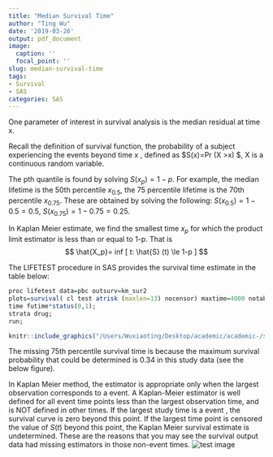 ```yaml
---
title: "Median Survival Time"
author: "Ting Wu"
date: '2019-03-26'
output: pdf_document
image:
  caption: ''
  focal_point: ''
slug: median-survival-time
tags:
- Survival
- SAS
categories: SAS
---
```



One parameter of interest in survival analysis is the median residual at time x. 

Recall the definition of survival function, the probability of a subject experiencing the events  beyond time x , defined as $S(x)=Pr (X >x) $,  X is a continuous random variable. 

The pth quantile is found by solving $S(x_p)=1-p$. For example, the median lifetime is the 50th percentile $x_{0.5}$, the 75 percentile lifetime is the 70th percentile $x_{0.75}$. These are obtained by solving the following: 
$S(x_{0.5})=1-0.5=0.5$, $S(x_{0.75})=1-0.75=0.25$. 

In Kaplan Meier estimate, we find the smallest time $x_p$ for which the product limit estimator is less than or equal to 1-p. That is  $$ \hat{X_p}= inf [ t: \hat{S} (t) \le 1-p ] $$

The LIFETEST procedure in SAS provides the survival time estimate in the table below: 

```r
proc lifetest data=pbc outsurv=km_sur2 
plots=survival( cl test atrisk (maxlen=13) nocensor) maxtime=4000 notable ;
time futime*status(0,1);
strata drug; 
run;
```

```r
knitr::include_graphics("/Users/Wuxiaoting/Desktop/academic/academic-/static/img/imagepost/survivalpost2.png")
```



The missing 75th percentile survival time is because the maximum survival probability that could be determined is 0.34 in this study data (see the below figure). 

In Kaplan Meier method, the estimator is appropriate only when the largest observation corresponds to a event. A Kaplan-Meier estimator is well defined for all event time points less than the largest observation time, and is NOT defined in other times.  If the largest study time is a event , the survival curve is zero beyond this point. If the largest time point is censored the value of $S(t)$ beyond this point, the Kaplan Meier survival estimate is undetermined.  These are the reasons that you may see the survival output data had missing estimators in those non-event times. 
![test image](/Users/Wuxiaoting/Desktop/academic/academic-/static/img/survivalpost1.png) 